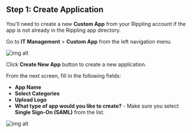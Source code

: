 ## Step 1: Create Application

You'll need to create a new **Custom App** from your Rippling account if the app is not already in the Rippling app directory.

Go to **IT Management** > **Custom App** from the left navigation menu.

![img alt](/img/sso-providers/rippling/1.png)

Click **Create New App** button to create a new application.

From the next screen, fill in the following fields:

- **App Name**
- **Select Categories**
- **Upload Logo**
- **What type of app would you like to create?** - Make sure you select **Single Sign-On (SAML)** from the list.

![img alt](/img/sso-providers/rippling/2.png)
